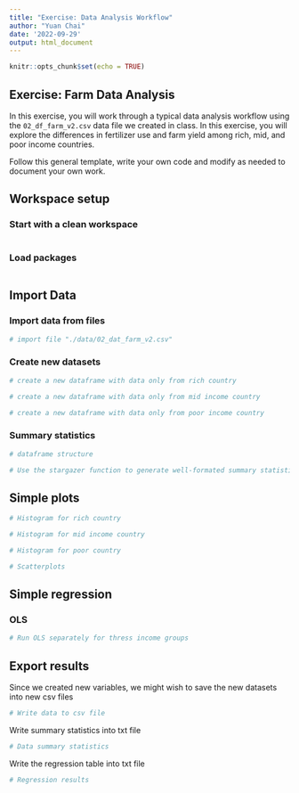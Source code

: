 ```yaml
---
title: "Exercise: Data Analysis Workflow"
author: "Yuan Chai"
date: '2022-09-29'
output: html_document
---
```


```r
knitr::opts_chunk$set(echo = TRUE)
```

## Exercise: Farm Data Analysis

In this exercise, you will work through a typical data analysis workflow using the `02_df_farm_v2.csv` data file we created in class. In this exercise, you will explore the differences in fertilizer use and farm yield among rich, mid, and poor income countries.

Follow this general template, write your own code and modify as needed to document your own work.

## Workspace setup

### Start with a clean workspace

```r

```

### Load packages

```r

```

## Import Data

### Import data from files

```r
# import file "./data/02_dat_farm_v2.csv"

```

### Create new datasets

```r
# create a new dataframe with data only from rich country

# create a new dataframe with data only from mid income country

# create a new dataframe with data only from poor income country

```

### Summary statistics

```r
# dataframe structure

```

```r
# Use the stargazer function to generate well-formated summary statistics

```

## Simple plots

```r
# Histogram for rich country

# Histogram for mid income country

# Histogram for poor country

```

```r
# Scatterplots


```

## Simple regression

### OLS

```r
# Run OLS separately for thress income groups

```

## Export results

Since we created new variables, we might wish to save the new datasets into new csv files

```r
# Write data to csv file

```

Write summary statistics into txt file

```r
# Data summary statistics

```

Write the regression table into txt file

```r
# Regression results

```
